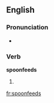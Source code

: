 ==English==

===Pronunciation===
* {{a|UK}} {{IPA|/ˈspuːnfiːdz/|lang=en}}

===Verb===
'''spoonfeeds'''

# {{en-third-person singular of|spoonfeed}}

[[fr:spoonfeeds]]